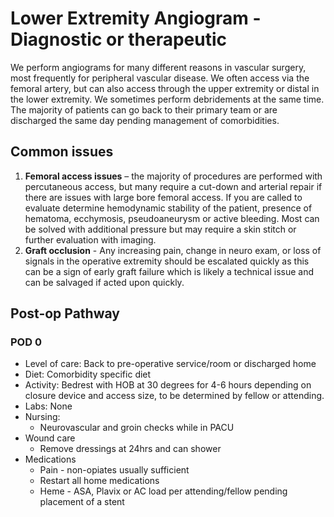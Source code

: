 # Lower Extremity Angiogram - Diagnostic or therapeutic

We perform angiograms for many different reasons in vascular surgery, most frequently for peripheral vascular disease.  We often access via the femoral artery, but can also access through the upper extremity or distal in the lower extremity.  We sometimes perform debridements at the same time.  The majority of patients can go back to their primary team or are discharged the same day pending management of comorbidities.

## Common issues
1. **Femoral access issues** – the majority of procedures are performed with percutaneous access, but many require a cut-down and arterial repair if there are issues with large bore femoral access.  If you are called to evaluate determine hemodynamic stability of the patient, presence of hematoma, ecchymosis, pseudoaneurysm or active bleeding.  Most can be solved with additional pressure but may require a skin stitch or further evaluation with imaging.
2. **Graft occlusion** - Any increasing pain, change in neuro exam, or loss of signals in the operative extremity should be escalated quickly as this can be a sign of early graft failure which is likely a technical issue and can be salvaged if acted upon quickly.

## Post-op Pathway

### POD 0
- Level of care: Back to pre-operative service/room or discharged home
- Diet: Comorbidity specific diet
- Activity: Bedrest with HOB at 30 degrees for 4-6 hours depending on closure device and access size, to be determined by fellow or attending.
- Labs: None
- Nursing:
  * Neurovascular and groin checks while in PACU
- Wound care
  * Remove dressings at 24hrs and can shower
- Medications
  * Pain - non-opiates usually sufficient
  * Restart all home medications
  * Heme - ASA, Plavix or AC load per attending/fellow pending placement of a stent
